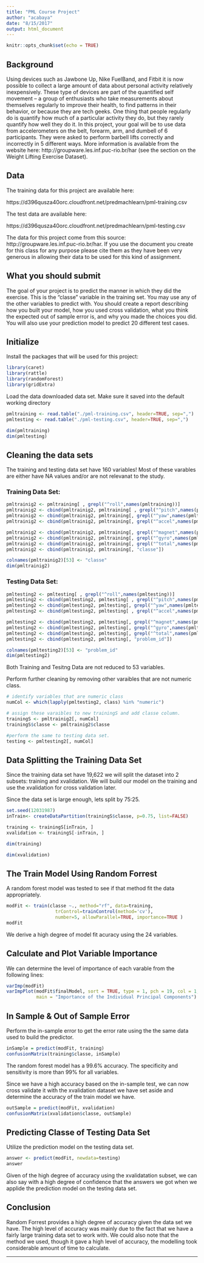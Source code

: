 ```yaml
---
title: "PML Course Project"
author: "acabaya"
date: "8/15/2017"
output: html_document
---
```


```r
knitr::opts_chunk$set(echo = TRUE)
```

## Background

Using devices such as Jawbone Up, Nike FuelBand, and Fitbit it is now possible to collect a large amount of data about personal activity relatively inexpensively. These type of devices are part of the quantified self movement – a group of enthusiasts who take measurements about themselves regularly to improve their health, to find patterns in their behavior, or because they are tech geeks. One thing that people regularly do is quantify how much of a particular activity they do, but they rarely quantify how well they do it. In this project, your goal will be to use data from accelerometers on the belt, forearm, arm, and dumbell of 6 participants. They were asked to perform barbell lifts correctly and incorrectly in 5 different ways. More information is available from the website here: http://groupware.les.inf.puc-rio.br/har (see the section on the Weight Lifting Exercise Dataset).

## Data

The training data for this project are available here:

https://d396qusza40orc.cloudfront.net/predmachlearn/pml-training.csv

The test data are available here:

https://d396qusza40orc.cloudfront.net/predmachlearn/pml-testing.csv

The data for this project come from this source: http://groupware.les.inf.puc-rio.br/har. If you use the document you create for this class for any purpose please cite them as they have been very generous in allowing their data to be used for this kind of assignment.


## What you should submit

The goal of your project is to predict the manner in which they did the exercise. This is the "classe" variable in the training set. You may use any of the other variables to predict with. You should create a report describing how you built your model, how you used cross validation, what you think the expected out of sample error is, and why you made the choices you did. You will also use your prediction model to predict 20 different test cases.


## Initialize

Install the packages that will be used for this project:
```r
library(caret)
library(rattle)
library(randomForest)
library(gridExtra)
```


Load the data downloaded data set. Make sure it saved into the default working directory
```r
pmltraining <- read.table("./pml-training.csv", header=TRUE, sep=",")
pmltesting <- read.table("./pml-testing.csv", header=TRUE, sep=",")

dim(pmltraining)
dim(pmltesting)
```


## Cleaning the data sets

The training and testing data set have 160 variables! Most of these varables are either have NA values and/or are not relevanat to the study.

### Training Data Set:
```r
pmltrainig2 <- pmltraining[ , grepl("^roll",names(pmltraining))]
pmltrainig2 <- cbind(pmltrainig2, pmltraining[ , grepl("^pitch",names(pmltraining))])
pmltrainig2 <- cbind(pmltrainig2, pmltraining[, grepl("^yaw",names(pmltraining))])
pmltrainig2 <- cbind(pmltrainig2, pmltraining[, grepl("^accel",names(pmltraining))])

pmltrainig2 <- cbind(pmltrainig2, pmltraining[, grepl("^magnet",names(pmltraining))])
pmltrainig2 <- cbind(pmltrainig2, pmltraining[, grepl("^gyro",names(pmltraining))])
pmltrainig2 <- cbind(pmltrainig2, pmltraining[, grepl("^total",names(pmltraining))])
pmltrainig2 <- cbind(pmltrainig2, pmltraining[, "classe"])

colnames(pmltrainig2)[53] <- "classe"
dim(pmltrainig2)
```


### Testing Data Set:
```r
pmltesting2 <- pmltesting[ , grepl("^roll",names(pmltesting))]
pmltesting2 <- cbind(pmltesting2, pmltesting[ , grepl("^pitch",names(pmltesting))])
pmltesting2 <- cbind(pmltesting2, pmltesting[, grepl("^yaw",names(pmltesting))])
pmltesting2 <- cbind(pmltesting2, pmltesting[ , grepl("^accel",names(pmltesting))])

pmltesting2 <- cbind(pmltesting2, pmltesting[, grepl("^magnet",names(pmltesting))])
pmltesting2 <- cbind(pmltesting2, pmltesting[, grepl("^gyro",names(pmltesting))])
pmltesting2 <- cbind(pmltesting2, pmltesting[, grepl("^total",names(pmltesting))])
pmltesting2 <- cbind(pmltesting2, pmltesting[, "problem_id"])

colnames(pmltesting2)[53] <- "problem_id"
dim(pmltesting2)
```

Both Training and Tesitng Data are not reduced to 53 variables.


Perform further cleaning by removing other varaibles that are not numeric class.

```r
# identify variables that are numeric class
numCol <- which(lapply(pmltesting2, class) %in% "numeric")

# assign these varaibles to new trainingS and add classe column.
trainingS <- pmltrainig2[, numCol]
trainingS$classe <- pmltrainig2$classe

#perform the same to testing data set.
testing <- pmltesting2[, numCol]
```


## Data Splitting the Training Data Set

Since the training data set have 19,622 we will split the dataset into 2 subsets: training and xvalidation. We will build our model on the training and use the xvalidation for cross validation later.

Since the data set is large enough, lets split by 75:25.

```r
set.seed(12031987)
inTrain<- createDataPartition(trainingS$classe, p=0.75, list=FALSE)

training <- trainingS[inTrain, ]
xvalidation <- trainingS[-inTrain, ]
```


```r
dim(training)
```

```r
dim(xvalidation)
```

## The Train Model Using Random Forrest
A random forest model was tested to see if that method fit the data appropriately.

```r
modFit <- train(classe ~., method="rf", data=training, 
                  trControl=trainControl(method='cv'), 
                  number=5, allowParallel=TRUE, importance=TRUE )
modFit
```

We derive a high degree of model fit acuracy using the 24 variables.


## Calculate and Plot Variable Importance

We can determine the level of importance of each varable from the following lines:
```r
varImp(modFit)
varImpPlot(modFit$finalModel, sort = TRUE, type = 1, pch = 19, col = 1, cex = 0.6, 
           main = "Importance of the Individual Principal Components")
```


## In Sample & Out of Sample Error

Perform the in-sample error to get the error rate using the the same data used to build the predictor.
```r
inSample = predict(modFit, training)
confusionMatrix(training$classe, inSample)
```
The random forest model has a 99.6% accuracy. The specificity and sensitivity is more than 99% for all variables. 

Since we have a high accuracy based on the in-sample test, we can now cross validate it with the xvalidation dataset we have set aside and determine the accuracy of the train model we have.

```r
outSample = predict(modFit, xvalidation)
confusionMatrix(xvalidation$classe, outSample)
```


## Predicting Classe of Testing Data Set

Utilize the prediction model on the testing data set. 
```r
answer <- predict(modFit, newdata=testing)
answer
```
Given of the high degree of accuracy using the xvalidatation subset, we can also say with a high degree of confidence that the answers we got when we applide the prediction model on the testing data set.

## Conclusion

Random Forrest provides a high degree of accuracy given the data set we have. The high level of accuracy was mainly due to the fact that we have a fairly large training data set to work with. We could also note that the method we used, though it gave a high level of accuracy, the modelling took considerable amount of time to calculate.





---
